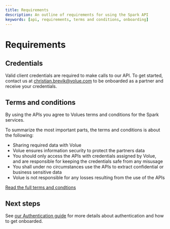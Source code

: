 ```yaml
---
title: Requirements
description: An outline of requirements for using the Spark API
keywords: [api, requirements, terms and conditions, onboarding]
---
```


# Requirements

## Credentials

Valid client credentials are required to make calls to our API. To get started, contact us at christian.brevik@volue.com to be onboarded as a partner and receive your credentials.

## Terms and conditions

By using the APIs you agree to Volues terms and conditions for the Spark services.

To summarize the most important parts, the terms and conditions is about the following:

-   Sharing required data with Volue
-   Volue ensures information security to protect the partners data
-   You should only access the APIs with credentials assigned by Volue, and are responsible for keeping the credentials safe from any misusage
-   You shall under no circumstances use the APIs to extract confidential or business sensitive data
-   Volue is not responsible for any losses resulting from the use of the APIs

[Read the full terms and condtions](/pdf/spark-terms-and-conditions.pdf)

## Next steps

See [our Authentication guide](./Authentication) for more details about authentication and how to get onboarded.
